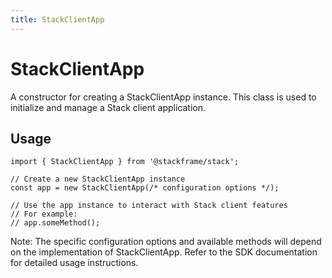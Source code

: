 ```yaml
---
title: StackClientApp
---
```


# StackClientApp

A constructor for creating a StackClientApp instance. This class is used to initialize and manage a Stack client application.

## Usage

```tsx
import { StackClientApp } from '@stackframe/stack';

// Create a new StackClientApp instance
const app = new StackClientApp(/* configuration options */);

// Use the app instance to interact with Stack client features
// For example:
// app.someMethod();
```

Note: The specific configuration options and available methods will depend on the implementation of StackClientApp. Refer to the SDK documentation for detailed usage instructions.